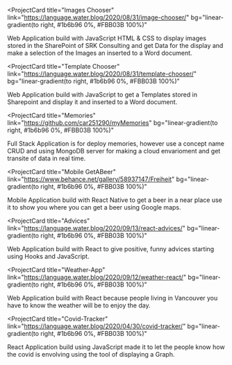 <ProjectCard
  title="Images Chooser"
  link="https://language.water.blog/2020/08/31/image-chooser/"
  bg="linear-gradient(to right, #1b6b96 0%, #FBB03B 100%)"
>
  Web Application build with JavaScript HTML & CSS to display images stored in 
  the SharePoint of SRK Consulting and get Data for the display and make a selection of the Images an inserted to a Word document.
</ProjectCard>

<ProjectCard
  title="Template Chooser"
  link="https://language.water.blog/2020/08/31/template-chooser/"
  bg="linear-gradient(to right, #1b6b96  0%, #FBB03B 100%)"
>
 Web Application build with JavaScript to get a Templates stored in Sharepoint and display
  it and inserted to a Word document.
</ProjectCard>

<ProjectCard
  title="Memories"
  link="https://github.com/car251290/myMemories"
  bg="linear-gradient(to right, #1b6b96  0%, #FBB03B 100%)"
>
 Full Stack Application is for deploy memories, however use a concept name CRUD and using MongoDB server for making a cloud envarioment and get transite of data in real time.
</ProjectCard>

<ProjectCard
  title="Mobile GetABeer"
  link="https://www.behance.net/gallery/58937147/Freiheit"
  bg="linear-gradient(to right, #1b6b96 0%, #FBB03B 100%)"
>
  Mobile Application build with React Native to get a beer in a near
  place use it to show you where you can get a beer using Google maps.
</ProjectCard>

<ProjectCard
  title="Advices"
  link="https://language.water.blog/2020/09/13/react-advices/"
  bg="linear-gradient(to right, #1b6b96 0%, #FBB03B 100%)"
>
  Web Application build with React to give positive, funny advices starting using Hooks and JavaScript.
</ProjectCard>

<ProjectCard
  title="Weather-App"
  link="https://language.water.blog/2020/09/12/weather-react/"
  bg="linear-gradient(to right, #1b6b96 0%, #FBB03B 100%)"
>
  Web Application build with React because people living in Vancouver
  you have to know the weather will be to enjoy the day.
</ProjectCard>

<ProjectCard
  title="Covid-Tracker"
  link="https://language.water.blog/2020/04/30/covid-tracker/"
  bg="linear-gradient(to right, #1b6b96 0%, #FBB03B 100%)"
>
  React Application build using JavaScript made it to
  let the people know how the covid is envolving  using the tool of displaying a Graph.
</ProjectCard>
